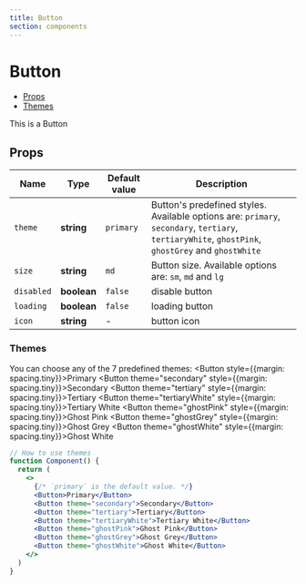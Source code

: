 ```yaml
---
title: Button
section: components
---
```


# Button

- [Props](#Props)
- [Themes](#Themes)

This is a Button

## Props

| Name         | Type          | Default value  | Description      |
|--------------|---------------|----------------|------------------|
| `theme`      | **string**    | `primary`      | Button's predefined styles. Available options are: `primary`, `secondary`, `tertiary`, `tertiaryWhite`, `ghostPink`, `ghostGrey` and `ghostWhite` |
| `size`       | **string**    | `md`           | Button size. Available options are: `sm`, `md` and `lg` |
| `disabled`   | **boolean**   | `false`        | disable button   |
| `loading`    | **boolean**   | `false`        | loading button   |
| `icon`       | **string**    | -              | button icon      |

### Themes
You can choose any of the 7 predefined themes:
<Demo title="Button themes" background={colors.grey400}>
  <Flexbox display="flex" justifyContent="center" alignItems="center" wrap="wrap">
    <Button style={{margin: spacing.tiny}}>Primary</Button>
    <Button theme="secondary" style={{margin: spacing.tiny}}>Secondary</Button>
    <Button theme="tertiary" style={{margin: spacing.tiny}}>Tertiary</Button>
    <Button theme="tertiaryWhite" style={{margin: spacing.tiny}}>Tertiary White</Button>
    <Button theme="ghostPink" style={{margin: spacing.tiny}}>Ghost Pink</Button>
    <Button theme="ghostGrey" style={{margin: spacing.tiny}}>Ghost Grey</Button>
    <Button theme="ghostWhite" style={{margin: spacing.tiny}}>Ghost White</Button>
  </Flexbox>
</Demo>

```jsx
// How to use themes
function Component() {
  return (
    <>
      {/* `primary` is the default value. */}
      <Button>Primary</Button>
      <Button theme="secondary">Secondary</Button>
      <Button theme="tertiary">Tertiary</Button>
      <Button theme="tertiaryWhite">Tertiary White</Button>
      <Button theme="ghostPink">Ghost Pink</Button>
      <Button theme="ghostGrey">Ghost Grey</Button>
      <Button theme="ghostWhite">Ghost White</Button>
    </>
  )
}
```
